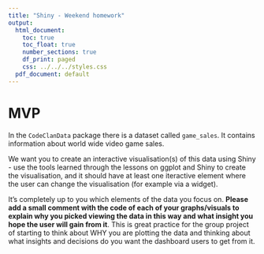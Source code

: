 ```yaml
---
title: "Shiny - Weekend homework"
output:
  html_document:
    toc: true
    toc_float: true
    number_sections: true
    df_print: paged
    css: ../../../styles.css
  pdf_document: default
---
```


# MVP

In the `CodeClanData` package there is a dataset called `game_sales`. It contains information about world wide video game sales.

We want you to create an interactive visualisation(s) of this data using Shiny - use the tools learned through the lessons on ggplot and Shiny to create the visualisation, and it should have at least one iteractive element where the user can change the visualisation (for example via a widget). 

It's completely up to you which elements of the data you focus on. **Please add a small comment with the code of each of your graphs/visuals to explain why you picked viewing the data in this way and what insight you hope the user will gain from it**. This is great practice for the group project of starting to think about WHY you are plotting the data and thinking about what insights and decisions do you want the dashboard users to get from it. 
